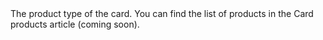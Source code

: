 <ResponseField name="Product" type="string" >    
The product type of the card. You can find the list of products in the Card products article (coming soon).  
</ResponseField>